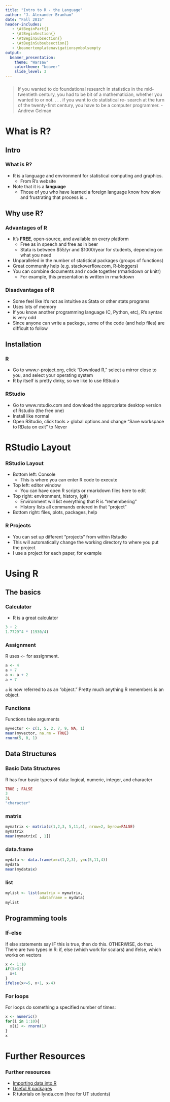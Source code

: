 ```yaml
---
title: "Intro to R - the Language"
author: "J. Alexander Branham"
date: "Fall 2015"
header-includes: 
   - \AtBeginPart{}
   - \AtBeginSection{}
   - \AtBeginSubsection{}
   - \AtBeginSubsubsection{}
   - \beamertemplatenavigationsymbolsempty
output: 
  beamer_presentation:
    theme: "Warsaw"
    colortheme: "beaver"
    slide_level: 3
---
```

### 
> If you wanted to do foundational research in
statistics in the mid-twentieth century, you had
to be bit of a mathematician, whether you wanted
to or not. . . . if you want to do statistical re-
search at the turn of the twenty-first century,
you have to be a computer programmer. - Andrew Gelman

# What is R?
## Intro
### What is R? 
* R is a language and environment for statistical computing and graphics.
    + From R's website
* Note that it is a **language**
    + Those of you who have learned a foreign language know how slow and frustrating that process is... 

## Why use R?
### Advantages of R
* It's **FREE**, open-source, and available on every platform
    + Free as in speech and free as in beer
    + Stata is between $55/yr and $1000/year for students, depending on what you need 
* Unparalleled in the number of statistical packages (groups of functions)
* Great community help (e.g. stackoverflow.com, R-bloggers)
* You can combine documents and r code together (rmarkdown or knitr)
    + For example, this presentation is written in rmarkdown

### Disadvantages of R
* Some feel like it's not as intuitive as Stata or other stats programs
* Uses lots of memory 
* If you know another programming language (C, Python, etc), R's syntax is very odd
* Since anyone can write a package, some of the code (and help files) are difficult to follow 

## Installation 
### R
* Go to www.r-project.org, click "Download R," select a mirror close to you, and select your operating system 
* R by itself is pretty dinky, so we like to use RStudio

### RStudio
* Go to www.rstudio.com and download the appropriate desktop version of Rstudio (the free one)
* Install like normal 
* Open RStudio, click tools > global options and change "Save workspace to RData on exit" to Never

# RStudio Layout
### RStudio Layout 
* Bottom left: Console
    + This is where you can enter R code to execute
* Top left: editor window
    + You can have open R scripts or rmarkdown files here to edit
* Top right: environment, history, (git)
    + Environment will list everything that R is "remembering"
    + History lists all commands entered in that "project"
* Bottom right: files, plots, packages, help

### R Projects
* You can set up different "projects" from within Rstudio
* This will automatically change the working directory to where you put the project
* I use a project for each paper, for example

# Using R
## The basics 
### Calculator 
* R is a great calculator 
```r
3 + 2
1.7729^4 * (1930/4)
```

### Assignment
R uses ` <- ` for assignment. 
```r
a <- 4
a + 7
a <- a + 2
a + 7
```
`a` is now referred to as an "object." Pretty much anything R remembers is an object. 

### Functions
Functions take arguments
```r
myvector <- c(1, 5, 2, 7, 9, NA, 1)
mean(myvector, na.rm = TRUE)
rnorm(5, 0, 1)
```

## Data Structures
### Basic Data Structures
R has four basic types of data: logical, numeric, integer, and character
```r
TRUE ; FALSE
3
3L
"character"
```


### matrix
```r
mymatrix <- matrix(c(1,2,3, 5,11,4), nrow=2, byrow=FALSE)
mymatrix
mean(mymatrix[ , 1])
```

### data.frame
```r
mydata <- data.frame(x=c(1,2,3), y=c(5,11,4))
mydata
mean(mydata$x)
```

### list
```r
mylist <- list(amatrix = mymatrix,
               adataframe = mydata)
mylist
```


## Programming tools
### If-else
If else statements say IF this is true, then do this. OTHERWISE, do that. There are two types in R: if, else (which work for scalars) and ifelse, which works on vectors
```r
x <- 1:10
if(5>3){
  x+1
}
ifelse(x<=5, x+1, x-4)
```

### For loops
For loops do something a specified number of times:
```r
x <- numeric()
for(i in 1:10){
  x[i] <- rnorm(1)
}
x
```

# Further Resources
### Further resources 
* [Importing data into R](http://blog.datacamp.com/r-data-import-tutorial/)
* [Useful R packages](https://support.rstudio.com/hc/en-us/articles/201057987-Quick-list-of-useful-R-packages)
* R tutorials on lynda.com (free for UT students)
